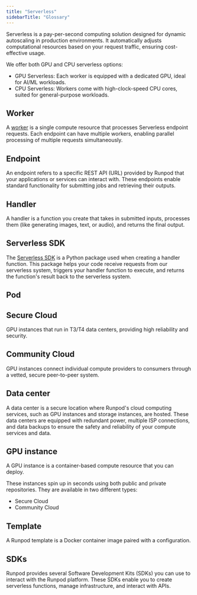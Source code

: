 ```yaml
---
title: "Serverless"
sidebarTitle: "Glossary"
---
```


Serverless is a pay-per-second computing solution designed for dynamic autoscaling in production environments. It automatically adjusts computational resources based on your request traffic, ensuring cost-effective usage.

We offer both GPU and CPU serverless options:

* GPU Serverless: Each worker is equipped with a dedicated GPU, ideal for AI/ML workloads.
* CPU Serverless: Workers come with high-clock-speed CPU cores, suited for general-purpose workloads.

## Worker

A [worker](/serverless/workers/overview) is a single compute resource that processes Serverless endpoint requests. Each endpoint can have multiple workers, enabling parallel processing of multiple requests simultaneously.

## Endpoint

An endpoint refers to a specific REST API (URL) provided by Runpod that your applications or services can interact with. These endpoints enable standard functionality for submitting jobs and retrieving their outputs.

## Handler

A handler is a function you create that takes in submitted inputs, processes them (like generating images, text, or audio), and returns the final output.

## Serverless SDK

The [Serverless SDK](https://github.com/runpod/runpod-python) is a Python package used when creating a handler function. This package helps your code receive requests from our serverless system, triggers your handler function to execute, and returns the function's result back to the serverless system.

## Pod

## Secure Cloud

GPU instances that run in T3/T4 data centers, providing high reliability and security.

## Community Cloud

GPU instances connect individual compute providers to consumers through a vetted, secure peer-to-peer system.

## Data center

A data center is a secure location where Runpod's cloud computing services, such as GPU instances and storage instances, are hosted. These data centers are equipped with redundant power, multiple ISP connections, and data backups to ensure the safety and reliability of your compute services and data.

## GPU instance

A GPU instance is a container-based compute resource that you can deploy.

These instances spin up in seconds using both public and private repositories. They are available in two different types:

* Secure Cloud
* Community Cloud

## Template

A Runpod template is a Docker container image paired with a configuration.

## SDKs

Runpod provides several Software Development Kits (SDKs) you can use to interact with the Runpod platform. These SDKs enable you to create serverless functions, manage infrastructure, and interact with APIs.
